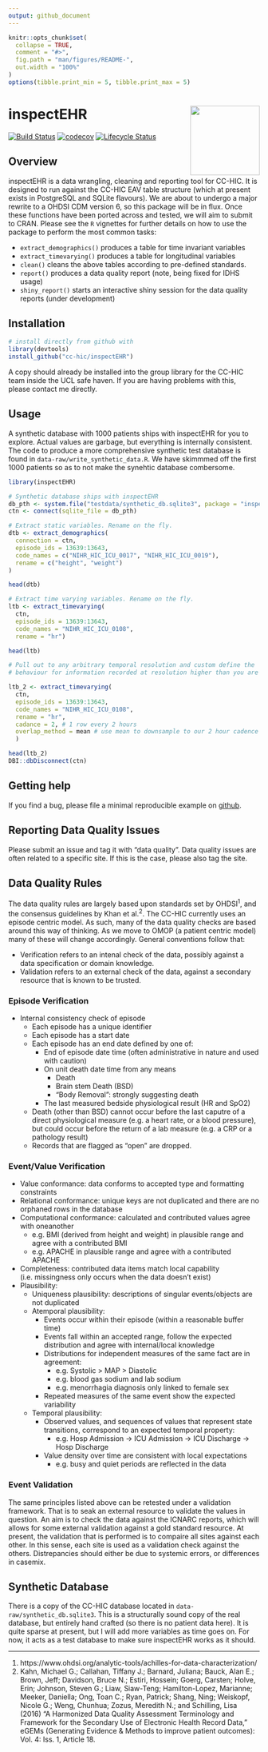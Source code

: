 ```yaml
---
output: github_document
---
```


<!-- README.md is generated from README.Rmd. Please edit that file -->

```r
knitr::opts_chunk$set(
  collapse = TRUE,
  comment = "#>",
  fig.path = "man/figures/README-",
  out.width = "100%"
)
options(tibble.print_min = 5, tibble.print_max = 5)
```

# inspectEHR <a href='https://cc-hic.github.io/inspectEHR/'><img src='man/figures/logo.png' align="right" height="139" /></a>

<!-- badges: start -->
[![Build Status](https://travis-ci.org/CC-HIC/inspectEHR.svg?branch=master)](https://travis-ci.org/CC-HIC/inspectEHR)
[![codecov](https://codecov.io/gh/CC-HIC/inspectEHR/branch/master/graph/badge.svg)](https://codecov.io/gh/CC-HIC/inspectEHR)
[![Lifecycle Status](https://img.shields.io/badge/lifecycle-experimental-orange.svg)](https://www.tidyverse.org/lifecycle/)
<!-- badges: end -->

## Overview

inspectEHR is a data wrangling, cleaning and reporting tool for CC-HIC. It is designed to run against the CC-HIC EAV table structure (which at present exists in PostgreSQL and SQLite flavours). We are about to undergo a major rewrite to a OHDSI CDM version 6, so this package will be in flux. Once these functions have been ported across and tested, we will aim to submit to CRAN. Please see the `R` vignettes for further details on how to use the package to perform the most common tasks:

* `extract_demographics()` produces a table for time invariant variables
* `extract_timevarying()` produces a table for longitudinal variables
* `clean()` cleans the above tables according to pre-defined standards.
* `report()` produces a data quality report (note, being fixed for IDHS usage)
* `shiny_report()` starts an interactive shiny session for the data quality reports (under development)

## Installation

```r
# install directly from github with
library(devtools)
install_github("cc-hic/inspectEHR")
```

A copy should already be installed into the group library for the CC-HIC team inside the UCL safe haven. If you are having problems with this, please contact me directly.

## Usage

A synthetic database with 1000 patients ships with inspectEHR for you to explore. Actual values are garbage, but everything is internally consistent. The code to produce a more comprehensive synthetic test database is found in `data-raw/write_synthetic_data.R`. We have skimmmed off the first 1000 patients so as to not make the synehtic database combersome.

```r
library(inspectEHR)

# Synthetic database ships with inspectEHR
db_pth <- system.file("testdata/synthetic_db.sqlite3", package = "inspectEHR")
ctn <- connect(sqlite_file = db_pth)

# Extract static variables. Rename on the fly.
dtb <- extract_demographics(
  connection = ctn,
  episode_ids = 13639:13643,
  code_names = c("NIHR_HIC_ICU_0017", "NIHR_HIC_ICU_0019"),
  rename = c("height", "weight")
)

head(dtb)

# Extract time varying variables. Rename on the fly.
ltb <- extract_timevarying(
  ctn,
  episode_ids = 13639:13643,
  code_names = "NIHR_HIC_ICU_0108",
  rename = "hr")

head(ltb)

# Pull out to any arbitrary temporal resolution and custom define the
# behaviour for information recorded at resolution higher than you are sampling

ltb_2 <- extract_timevarying(
  ctn,
  episode_ids = 13639:13643,
  code_names = "NIHR_HIC_ICU_0108",
  rename = "hr",
  cadance = 2, # 1 row every 2 hours
  overlap_method = mean # use mean to downsample to our 2 hour cadence
  )

head(ltb_2)
DBI::dbDisconnect(ctn)
```

## Getting help

If you find a bug, please file a minimal reproducible example on [github](https://github.com/cc-hic/inspectEHR/issues).

## Reporting Data Quality Issues

Please submit an issue and tag it with "data quality". Data quality issues are often related to a specific site. If this is the case, please also tag the site.

## Data Quality Rules

The data quality rules are largely based upon standards set by OHDSI<sup>1</sup>, and the consensus guidelines by Khan et al.<sup>2</sup>. The CC-HIC currently uses an episode centric model. As such, many of the data quality checks are based around this way of thinking. As we move to OMOP (a patient centric model) many of these will change accordingly. General conventions follow that:

* Verification refers to an intenal check of the data, possibly against a data specification or domain knowledge.
* Validation refers to an external check of the data, against a secondary resource that is known to be trusted.

### Episode Verification
- Internal consistency check of episode
  - Each episode has a unique identifier
  - Each episode has a start date
  - Each episode has an end date defined by one of:
  	- End of episode date time (often administrative in nature and used with caution)
  	- On unit death date time from any means
  	  - Death
  	  - Brain stem Death (BSD)
  	  - "Body Removal": strongly suggesting death
  	- The last measured bedside physiological result (HR and SpO2)
  - Death (other than BSD) cannot occur before the last caputre of a direct physiological measure (e.g. a heart rate, or a blood pressure), but could occur before the return of a lab measure (e.g. a CRP or a pathology result)
  - Records that are flagged as "open" are dropped.

### Event/Value Verification
- Value conformance: data conforms to accepted type and formatting constraints
- Relational conformance: unique keys are not duplicated and there are no orphaned rows in the database
- Computational conformance: calculated and contributed values  agree with oneanother
  - e.g. BMI (derived from height and weight) in plausible range and agree with a contributed BMI
  - e.g. APACHE in plausible range and agree with a contributed APACHE
- Completeness: contributed data items match local capability (i.e. missingness only occurs when the data doesn't exist)
- Plausibility:
  - Uniqueness plausibility: descriptions of singular events/objects are not duplicated
  - Atemporal plausibility:
    - Events occur within their episode (within a reasonable buffer time)
    - Events fall within an accepted range, follow the expected distribution and agree with internal/local knowledge
    - Distributions for independent measures of the same fact are in agreement:
      - e.g. Systolic > MAP > Diastolic
      - e.g. blood gas sodium and lab sodium
      - e.g. menorrhagia diagnosis only linked to female sex
    - Repeated measures of the same event show the expected variability
  - Temporal plausibility:
    - Observed values, and sequences of values that represent state transitions, correspond to an expected temporal property:
      - e.g. Hosp Admission -> ICU Admission -> ICU Discharge -> Hosp Discharge
    - Value density over time are consistent with local expectations
      - e.g. busy and quiet periods are reflected in the data

### Event Validation
The same principles listed above can be retested under a validation framework. That is to seak an external resource to validate the values in question. An aim is to check the data against the ICNARC reports, which will allows for some external validation against a gold standard resource. At present, the validation that is performed is to compaire all sites against each other. In this sense, each site is used as a validation check against the others. Distrepancies should either be due to systemic errors, or differences in casemix.

## Synthetic Database

There is a copy of the CC-HIC database located in `data-raw/synthetic_db.sqlite3`. This is a structurally sound copy of the real database, but entirely hand crafted (so there is no patient data here). It is quite sparse at present, but I will add more variables as time goes on.
For now, it acts as a test database to make sure inspectEHR works as it should.

---

1. https://www.ohdsi.org/analytic-tools/achilles-for-data-characterization/
2. Kahn, Michael G.; Callahan, Tiffany J.; Barnard, Juliana; Bauck, Alan E.; Brown, Jeff; Davidson, Bruce N.; Estiri, Hossein; Goerg, Carsten; Holve, Erin; Johnson, Steven G.; Liaw, Siaw-Teng; Hamilton-Lopez, Marianne; Meeker, Daniella; Ong, Toan C.; Ryan, Patrick; Shang, Ning; Weiskopf, Nicole G.; Weng, Chunhua; Zozus, Meredith N.; and Schilling, Lisa (2016) "A Harmonized Data Quality Assessment Terminology and Framework for the Secondary Use of Electronic Health Record Data," eGEMs (Generating Evidence & Methods to improve patient outcomes): Vol. 4: Iss. 1, Article 18.
